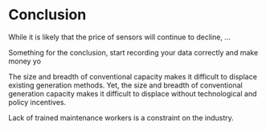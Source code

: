 # Conclusion

<!-- 
7. Conclusion
 -->

While it is likely that the price of sensors will continue to decline, ...


Something for the conclusion, start recording your data correctly and make money yo

The size and breadth of conventional capacity makes it difficult to displace existing generation methods. 
Yet, the size and breadth of conventional generation capacity makes it difficult to displace without technological and policy incentives. 


Lack of trained maintenance workers is a constraint on the industry.
